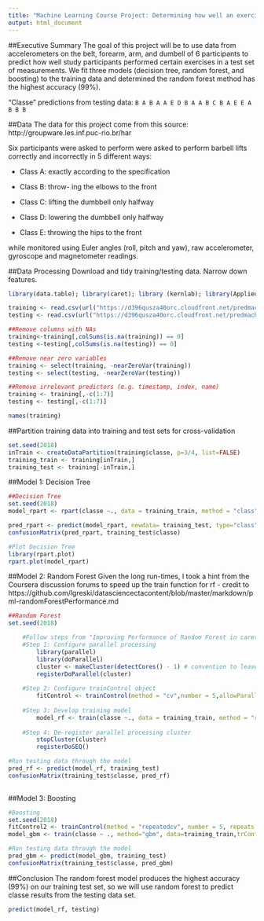 ```yaml
---
title: "Machine Learning Course Project: Determining how well an exercise is done"
output: html_document
---
```

##Executive Summary
The goal of this project will be to use data from accelerometers on the belt, forearm, arm, and dumbell of 6 participants to predict how well study participants performed certain exercises in a test set of measurements. We fit three models (decision tree, random forest, and boosting) to the training data and determined the random forest method has the highest accuracy (99%).

"Classe" predictions from testing data:
`B A B A A E D B A A B C B A E E A B B B`

##Data
The data for this project come from this source: http://groupware.les.inf.puc-rio.br/har

Six participants were asked to perform were asked to perform barbell lifts correctly and incorrectly in 5 different ways:

* Class A: exactly according to the specification 

* Class B: throw- ing the elbows to the front

* Class C: lifting the dumbbell only halfway 

* Class D: lowering the dumbbell only halfway

* Class E: throwing the hips to the front

while monitored using Euler angles (roll, pitch and yaw), raw accelerometer, gyroscope and magnetometer readings.

##Data Processing
Download and tidy training/testing data.  Narrow down features.

```r
library(data.table); library(caret); library (kernlab); library(AppliedPredictiveModeling); library(dplyr); library(rpart); library(randomForest)

training <- read.csv(url("https://d396qusza40orc.cloudfront.net/predmachlearn/pml-training.csv"), na.strings = c("NA", "", "#DIV0!"))
testing <- read.csv(url("https://d396qusza40orc.cloudfront.net/predmachlearn/pml-testing.csv"), na.strings = c("NA", "", "#DIV0!"))

##Remove columns with NAs
training<-training[,colSums(is.na(training)) == 0]
testing <-testing[,colSums(is.na(testing)) == 0]

##Remove near zero variables
training <- select(training, -nearZeroVar(training))
testing <- select(testing, -nearZeroVar(testing))

##Remove irrelevant predictors (e.g. timestamp, index, name)
training <- training[,-c(1:7)]
testing <- testing[,-c(1:7)]
```

```r
names(training)
```

##Partition training data into training and test sets for cross-validation
```r
set.seed(2018)
inTrain <- createDataPartition(training$classe, p=3/4, list=FALSE)
training_train <- training[inTrain,]
training_test <- training[-inTrain,]
```

##Model 1: Decision Tree
```r
##Decision Tree
set.seed(2018)
model_rpart <- rpart(classe ~., data = training_train, method = "class")

pred_rpart <- predict(model_rpart, newdata= training_test, type="class")
confusionMatrix(pred_rpart, training_test$classe)

#Plot Decision Tree
library(rpart.plot)
rpart.plot(model_rpart)
```


##Model 2: Random Forest
Given the long run-times, I took a hint from the Coursera discussion forums to speed up the train function for rf - credit to https://github.com/lgreski/datasciencectacontent/blob/master/markdown/pml-randomForestPerformance.md
```r
##Random Forest
set.seed(2018)

    #Follow steps from "Improving Performance of Random Forest in caret::train()" cited above to improve rf run time
    #Step 1: Configure parallel processing
        library(parallel)
        library(doParallel)
        cluster <- makeCluster(detectCores() - 1) # convention to leave 1 core for OS
        registerDoParallel(cluster)
    
    #Step 2: Configure trainControl object
        fitControl <- trainControl(method = "cv",number = 5,allowParallel = TRUE)
    
    #Step 3: Develop training model
        model_rf <- train(classe ~., data = training_train, method = "rf", prox=TRUE, trControl = fitControl)
    
    #Step 4: De-register parallel processing cluster
        stopCluster(cluster)
        registerDoSEQ()

#Run testing data through the model
pred_rf <- predict(model_rf, training_test)
confusionMatrix(training_test$classe, pred_rf)
        
```

##Model 3: Boosting
```r
#Boosting
set.seed(2018)
fitControl2 <- trainControl(method = "repeatedcv", number = 5, repeats = 1)
model_gbm <- train(classe ~ ., method="gbm", data=training_train,trControl=fitControl2, verbose=FALSE)

#Run testing data through the model    
pred_gbm <- predict(model_gbm, training_test)
confusionMatrix(training_test$classe, pred_gbm)
```

##Conclusion
The random forest model produces the highest accuracy (99%) on our training test set, so we will use random forest to predict classe results from the testing data set.

```r
predict(model_rf, testing)
```

